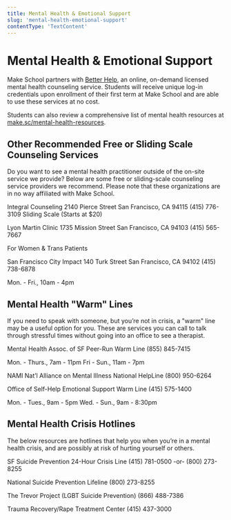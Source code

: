 ```yaml
---
title: Mental Health & Emotional Support
slug: 'mental-health-emotional-support'
contentType: 'TextContent'
---
```


# Mental Health & Emotional Support

Make School partners with [Better Help](betterhelp.com), an online, on-demand licensed mental health
counseling service. Students will receive unique log-in credentials upon enrollment of their first
term at Make School and are able to use these services at no cost.

Students can also review a comprehensive list of mental health resources at
[make.sc/mental-health-resources](https://docs.google.com/document/d/1ONyKidX-a9HCrGVqA0c7JHMSWb85gUjFJlRx5sb9GFE/edit).

## Other Recommended Free or Sliding Scale Counseling Services

Do you want to see a mental health practitioner outside of the on-site service we provide? Below are
some free or sliding-scale counseling service providers we recommend. Please note that these
organizations are in no way affiliated with Make School.

Integral Counseling 2140 Pierce Street San Francisco, CA 94115 (415) 776-3109 Sliding Scale (Starts
at $20)

Lyon Martin Clinic 1735 Mission Street San Francisco, CA 94103 (415) 565-7667

For Women & Trans Patients

San Francisco City Impact 140 Turk Street San Francisco, CA 94102 (415) 738-6878

Mon. - Fri., 10am - 4pm

## Mental Health "Warm" Lines

If you need to speak with someone, but you’re not in crisis, a "warm" line may be a useful option
for you. These are services you can call to talk through stressful times without going into an
office to see a therapist.

Mental Health Assoc. of SF Peer-Run Warm Line (855) 845-7415

Mon. - Thurs., 7am - 11pm Fri - Sun., 11am - 7pm

NAMI Nat’l Alliance on Mental Illness National HelpLine (800) 950-6264

Office of Self-Help Emotional Support Warm Line (415) 575-1400

Mon. - Tues., 9am - 5pm Wed. - Sun., 9am - 8:30pm

## Mental Health Crisis Hotlines

The below resources are hotlines that help you when you’re in a mental health crisis, and are
possibly at risk of hurting yourself or others.

SF Suicide Prevention 24-Hour Crisis Line (415) 781-0500 -or- (800) 273-8255

National Suicide Prevention Lifeline (800) 273-8255

The Trevor Project (LGBT Suicide Prevention) (866) 488-7386

Trauma Recovery/Rape Treatment Center (415) 437-3000

